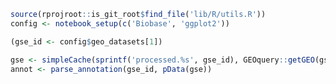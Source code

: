 ```r
source(rprojroot::is_git_root$find_file('lib/R/utils.R'))
config <- notebook_setup(c('Biobase', 'ggplot2'))
```
```r
(gse_id <- config$geo_datasets[1])
```
```r
gse <- simpleCache(sprintf('processed.%s', gse_id), GEOquery::getGEO(gse_id, destdir='data/processed')[[1]])
annot <- parse_annotation(gse_id, pData(gse))
```
